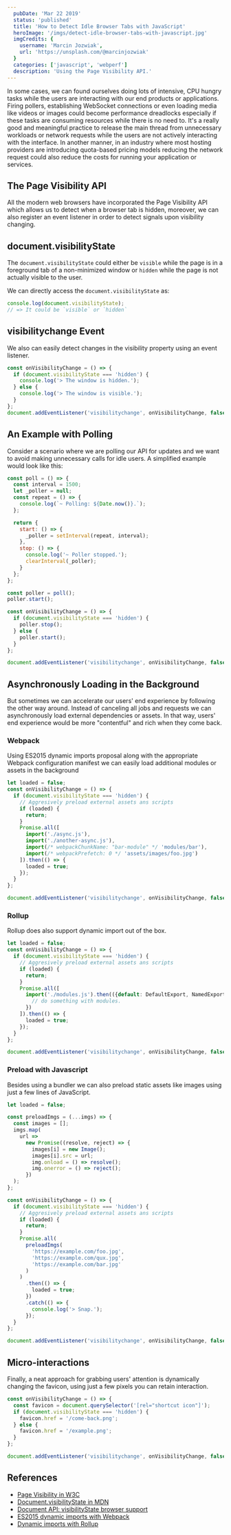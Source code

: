 ```yaml
---
  pubDate: 'Mar 22 2019'
  status: 'published'
  title: 'How to Detect Idle Browser Tabs with JavaScript'
  heroImage: '/imgs/detect-idle-browser-tabs-with-javascript.jpg'
  imgCredits: {
    username: 'Marcin Jozwiak',
    url: 'https://unsplash.com/@marcinjozwiak'
  }
  categories: ['javascript', 'webperf']
  description: 'Using the Page Visibility API.'
---
```


In some cases, we can found ourselves doing lots of intensive, CPU hungry tasks while the users are interacting with our end products or applications.
Firing pollers, establishing WebSocket connections or even loading media like videos or images could become performance dreadlocks especially if these tasks are consuming resources while there is no need to. It's a really good and meaningful practice to release the main thread from unnecessary workloads or network requests while the users are not actively interacting with the interface. In another manner, in an industry where most hosting providers are introducing quota-based pricing models reducing the network request could also reduce the costs for running your application or services.

## The Page Visibility API

All the modern web browsers have incorporated the Page Visibility API which allows us to detect when a browser tab is hidden, moreover, we can also register an event listener in order to detect signals upon visibility changing.

## document.visibilityState

The `document.visibilityState` could either be `visible` while the page is in a foreground
tab of a non-minimized window or `hidden` while the page is not actually visible to the user.

We can directly access the `document.visibilityState` as:

```javascript title="/projects/visibility-log.js"
console.log(document.visibilityState);
// => It could be `visible` or `hidden`
```

## visibilitychange Event

We also can easily detect changes in the visibility property using an event listener.

```javascript title="/projects/visibility-interact.js"
const onVisibilityChange = () => {
  if (document.visibilityState === 'hidden') {
    console.log('> The window is hidden.');
  } else {
    console.log('> The window is visible.');
  }
};
document.addEventListener('visibilitychange', onVisibilityChange, false);
```

## An Example with Polling

Consider a scenario where we are polling our API for updates and we want to avoid making unnecessary calls for idle users. A simplified example would look like this:

```javascript title="/projects/visibility-polling.js"
const poll = () => {
  const interval = 1500;
  let _poller = null;
  const repeat = () => {
    console.log(`~ Polling: ${Date.now()}.`);
  };

  return {
    start: () => {
      _poller = setInterval(repeat, interval);
    },
    stop: () => {
      console.log('~ Poller stopped.');
      clearInterval(_poller);
    }
  };
};

const poller = poll();
poller.start();

const onVisibilityChange = () => {
  if (document.visibilityState === 'hidden') {
    poller.stop();
  } else {
    poller.start();
  }
};

document.addEventListener('visibilitychange', onVisibilityChange, false);
```

## Asynchronously Loading in the Background

But sometimes we can accelerate our users' end experience by following the other way around. Instead of canceling all jobs and requests we can asynchronously load external dependencies or assets. In that way, users' end experience would be more "contentful" and rich when they come back.

### Webpack

Using ES2015 dynamic imports proposal along with the appropriate Webpack configuration manifest we can easily load additional modules or assets in the background

```javascript title="/projects/visibility-wbpck.js"
let loaded = false;
const onVisibilityChange = () => {
  if (document.visibilityState === 'hidden') {
    // Aggresively preload external assets ans scripts
    if (loaded) {
      return;
    }
    Promise.all([
      import('./async.js'),
      import('./another-async.js'),
      import(/* webpackChunkName: "bar-module" */ 'modules/bar'),
      import(/* webpackPrefetch: 0 */ 'assets/images/foo.jpg')
    ]).then(() => {
      loaded = true;
    });
  }
};

document.addEventListener('visibilitychange', onVisibilityChange, false);
```

### Rollup

Rollup does also support dynamic import out of the box.

```javascript title="/projects/visibility-rollup.js"
let loaded = false;
const onVisibilityChange = () => {
  if (document.visibilityState === 'hidden') {
    // Aggresively preload external assets ans scripts
    if (loaded) {
      return;
    }
    Promise.all([
      import('./modules.js').then(({default: DefaultExport, NamedExport}) => {
        // do something with modules.
      })
    ]).then(() => {
      loaded = true;
    });
  }
};

document.addEventListener('visibilitychange', onVisibilityChange, false);
```

### Preload with Javascript

Besides using a bundler we can also preload static assets like images using just a few lines of JavaScript.

```javascript title="/projects/visibility-js-img-preload.js"
let loaded = false;

const preloadImgs = (...imgs) => {
  const images = [];
  imgs.map(
    url =>
      new Promise((resolve, reject) => {
        images[i] = new Image();
        images[i].src = url;
        img.onload = () => resolve();
        img.onerror = () => reject();
      })
  );
};

const onVisibilityChange = () => {
  if (document.visibilityState === 'hidden') {
    // Aggresively preload external assets ans scripts
    if (loaded) {
      return;
    }
    Promise.all(
      preloadImgs(
        'https://example.com/foo.jpg',
        'https://example.com/qux.jpg',
        'https://example.com/bar.jpg'
      )
    )
      .then(() => {
        loaded = true;
      })
      .catch(() => {
        console.log('> Snap.');
      });
  }
};

document.addEventListener('visibilitychange', onVisibilityChange, false);
```

## Micro-interactions

Finally, a neat approach for grabbing users' attention is dynamically changing the favicon, using just a few pixels you can retain interaction.

```javascript title="/projects/visibility-favicon.js"
const onVisibilityChange = () => {
  const favicon = document.querySelector('[rel="shortcut icon"]');
  if (document.visibilityState === 'hidden') {
    favicon.href = '/come-back.png';
  } else {
    favicon.href = '/example.png';
  }
};

document.addEventListener('visibilitychange', onVisibilityChange, false);
```

## References

- [Page Visibility in W3C](https://www.w3.org/TR/page-visibility)
- [Document.visibilityState in MDN](https://developer.mozilla.org/en-US/docs/Web/API/Document/visibilityState)
- [Document API: visibilityState browser support](https://caniuse.com/#search=visibilityState)
- [ES2015 dynamic imports with Webpack](https://webpack.js.org/api/module-methods/#import-) 
- [Dynamic imports with Rollup](https://rollupjs.org/guide/en/#dynamic-import)
